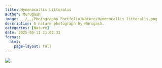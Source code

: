 ```yaml
---
title: Hymenocallis Littoralis
author: Murugash
image: ../../Photography Portfolio/Nature/Hymenocallis littoralis.png
description: A nature photograph by Murugash.
categories: [Nature]
date: 2025-05-11 21:02:31
format:
  html:
    page-layout: full
---
```


![](../../Photography Portfolio/Nature/Hymenocallis littoralis.png)

